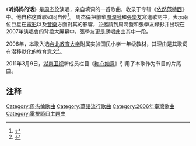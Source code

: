 {{Otheruses|subject=[[周杰倫|周杰倫]]的歌曲|other=2009年加拿大電影|聽媽媽的話 (電影)}}

{{Infobox song
| name       = 聽媽媽的話
| cover      = 
| type       = 
| artist     = [[周杰倫|周杰倫]]
| album      = [[依然范特西|依然范特西]]
| released   = {{Start date|2006|9|5}}
| format     = 
*[[數位音樂下載|線上下載]]
*[[串流媒體|串流媒體]]
| recorded   = 
| studio     =[[ALFA_STUDIO|ALFA STUDIO]] 
| genre      = [[華語流行音樂|華語流行]]
| language   = [[中華民國國語|國語]]
| length     = {{Duration|m=4|s=25}}
| label      = 
| composer   =[[周杰倫|周杰倫]] 
| lyricist   =[[周杰倫|周杰倫]] 
| producer   =[[周杰倫|周杰倫]] 
| prev_title = 
| prev_year  = 
| next_title = 
| next_year  = 
|arranger=林迈可/洪敬尧}}

《'''听妈妈的话'''》是[[周杰伦|周杰伦]]演唱，亲自填词的一首歌曲，收录于专辑《[[依然范特西|依然范特西]]》中。他自称这首歌如同自传<ref>{{cite web|url= http://www.chinanews.com.cn/yl/ytjf/news/2006/09-28/797373.shtml|title= 周杰伦《听妈妈的话》如自传 妈妈听后泪流满面|accessdate= 2009-05-23|work= [[中国新闻网|中国新闻网]]|date= 2006-09-28|archive-date= 2006-11-26|archive-url= https://web.archive.org/web/20061126115515/http://www.chinanews.com.cn/yl/ytjf/news/2006/09-28/797373.shtml|dead-url= no}}</ref>。
周杰倫把前輩[[周潤發|周潤發]]和[[張學友|張學友]]寫進歌詞中，表示兩位巨星在[[電影|電影]]以及[[音樂|音樂]]方面對其的影響，並邀請到周潤發和張學友錄影并出現在2007年演唱會的背投大屏幕中，張學友更是獻唱此曲其中一段。 

2006年，本歌入选[[台北教育大学|台北教育大学]]附属实验国民小学一年级教材，其理由是其歌词有潜移默化的教育意义<ref>{{cite web|url= http://ent.ifeng.com/idolnews/200611/1104_8_28314.shtml|title= 周杰伦新歌《听妈妈的话》入选小学教材|accessdate= 2009-05-23|work= [[凤凰网|凤凰网]]|date= 2006-11-04|archive-date= 2020-02-19|archive-url= https://web.archive.org/web/20200219060835/http://ent.ifeng.com/idolnews/200611/1104_8_28314.shtml|dead-url= no}}</ref>。

2011年3月9日，[[湖南卫视|湖南卫视]]新成员栏目《[[称心如意_(节目)|称心如意]]》引用了本歌作为节目的片尾曲。

== 注释 ==
{{reflist}}

{{周杰倫歌曲}}
[[Category:周杰倫歌曲|Category:周杰倫歌曲]]
[[Category:華語流行歌曲|Category:華語流行歌曲]]
[[Category:2006年臺灣歌曲|Category:2006年臺灣歌曲]]
[[Category:電視節目主題曲|Category:電視節目主題曲]]